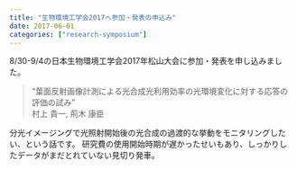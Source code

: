 ```yaml
---
title: "生物環境工学会2017へ参加・発表の申込み"
date: 2017-06-01
categories: ["research-symposium"]
---
```


8/30-9/4の日本生物環境工学会2017年松山大会に参加・発表を申し込みました。

> “葉面反射画像計測による光合成光利用効率の光環境変化に対する応答の評価の試み”  
> 村上 貴一, 荊木 康臣

分光イメージングで光照射開始後の光合成の過渡的な挙動をモニタリングしたい、という話です。
研究費の使用開始時期が遅かったせいもあり、しっかりしたデータがまだとれていない見切り発車。